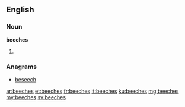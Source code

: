 ==English==

===Noun===
'''beeches'''

# {{plural of|beech}}

===Anagrams===
* [[beseech#English|beseech]]

[[ar:beeches]]
[[et:beeches]]
[[fr:beeches]]
[[it:beeches]]
[[ku:beeches]]
[[mg:beeches]]
[[my:beeches]]
[[sv:beeches]]